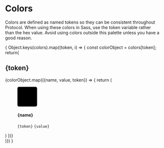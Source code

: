 


<Unstyled>

# Colors
Colors are defined as named tokens so they can be consistent throughout Protocol.
When using these colors in Sass, use the token variable rather than the hex value.
Avoid using colors outside this palette unless you have a good reason.

<div className="color-palette">
    {
    Object.keys(colors).map((token, i) => {
        const colorObject = colors[token];
        return(
            <section key={i}>
                <h2 class="color-heading">{token}</h2>
                <div className="color-item">
                    {colorObject.map(({name, value, token}) => {
                    return (
                        <figure className="swatch-item" key={name}>
                            <svg className="docs-swatch-image" width="64" height="64">
                                <rect fill={value} width="100%" height="100%" stroke="#000" strokeOpacity=".1" strokeWidth="2" rx="6" ry="6"></rect>
                            </svg>
                            <figcaption>
                                <h4>{name}</h4>
                                <code>{token}</code>
                                <code>{value}</code>
                            </figcaption>
                        </figure>
                        )
                    })}
                </div>
            </section>
        )})
    }
</div>
</Unstyled>
